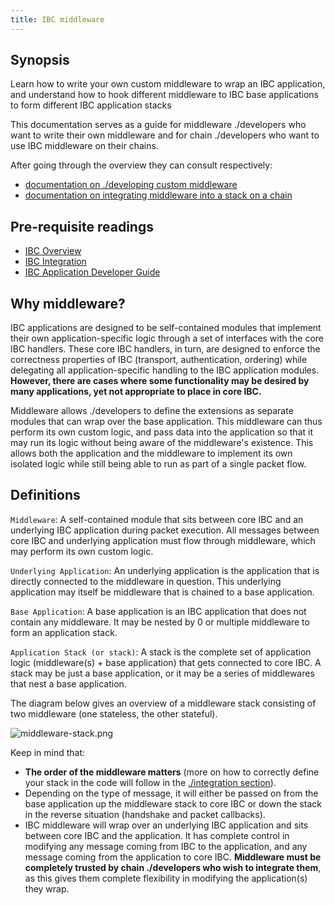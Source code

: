 ```yaml
---
title: IBC middleware
---
```


## Synopsis

Learn how to write your own custom middleware to wrap an IBC application, and understand how to hook different middleware to IBC base applications to form different IBC application stacks

This documentation serves as a guide for middleware ./developers who want to write their own middleware and for chain ./developers who want to use IBC middleware on their chains.

After going through the overview they can consult respectively:

- [documentation on ./developing custom middleware](/ibc/v8.5.x/ibc/middleware/develop)
- [documentation on integrating middleware into a stack on a chain](/ibc/v8.5.x/ibc/middleware/integration)

<Note>

## Pre-requisite readings

- [IBC Overview](docs/ibc/v8.5.x/ibc/overview)
- [IBC Integration](/ibc/v8.5.x/light-clients/wasm/integration)
- [IBC Application Developer Guide](/ibc/v8.5.x/ibc/apps/apps)

</Note>

## Why middleware?

IBC applications are designed to be self-contained modules that implement their own application-specific logic through a set of interfaces with the core IBC handlers. These core IBC handlers, in turn, are designed to enforce the correctness properties of IBC (transport, authentication, ordering) while delegating all application-specific handling to the IBC application modules. **However, there are cases where some functionality may be desired by many applications, yet not appropriate to place in core IBC.**

Middleware allows ./developers to define the extensions as separate modules that can wrap over the base application. This middleware can thus perform its own custom logic, and pass data into the application so that it may run its logic without being aware of the middleware's existence. This allows both the application and the middleware to implement its own isolated logic while still being able to run as part of a single packet flow.

## Definitions

`Middleware`: A self-contained module that sits between core IBC and an underlying IBC application during packet execution. All messages between core IBC and underlying application must flow through middleware, which may perform its own custom logic.

`Underlying Application`: An underlying application is the application that is directly connected to the middleware in question. This underlying application may itself be middleware that is chained to a base application.

`Base Application`: A base application is an IBC application that does not contain any middleware. It may be nested by 0 or multiple middleware to form an application stack.

`Application Stack (or stack)`: A stack is the complete set of application logic (middleware(s) + base application) that gets connected to core IBC. A stack may be just a base application, or it may be a series of middlewares that nest a base application.

The diagram below gives an overview of a middleware stack consisting of two middleware (one stateless, the other stateful).

![middleware-stack.png](/ibc/images/01-ibc/04-middleware/images/middleware-stack.png)

Keep in mind that:

- **The order of the middleware matters** (more on how to correctly define your stack in the code will follow in the [./integration section](/ibc/v8.5.x/ibc/middleware/integration)).
- Depending on the type of message, it will either be passed on from the base application up the middleware stack to core IBC or down the stack in the reverse situation (handshake and packet callbacks).
- IBC middleware will wrap over an underlying IBC application and sits between core IBC and the application. It has complete control in modifying any message coming from IBC to the application, and any message coming from the application to core IBC. **Middleware must be completely trusted by chain ./developers who wish to integrate them**, as this gives them complete flexibility in modifying the application(s) they wrap.
